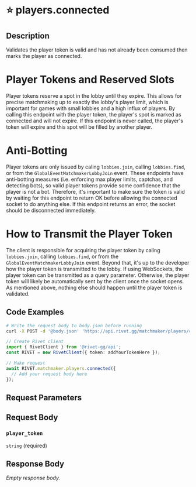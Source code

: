 

# ⭐️ players.connected

## Description

Validates the player token is valid and has not already been consumed then
marks the player as connected.
# Player Tokens and Reserved Slots
Player tokens reserve a spot in the lobby until they expire. This allows for
precise matchmaking up to exactly the lobby's player limit, which is
important for games with small lobbies and a high influx of players.
By calling this endpoint with the player token, the player's spot is marked
as connected and will not expire. If this endpoint is never called, the
player's token will expire and this spot will be filled by another player.
# Anti-Botting
Player tokens are only issued by caling `lobbies.join`, calling `lobbies.find`, or
from the `GlobalEventMatchmakerLobbyJoin` event.
These endpoints have anti-botting measures (i.e. enforcing max player
limits, captchas, and detecting bots), so valid player tokens provide some
confidence that the player is not a bot.
Therefore, it's important to make sure the token is valid by waiting for
this endpoint to return OK before allowing the connected socket to do
anything else. If this endpoint returns an error, the socket should be
disconnected immediately.
# How to Transmit the Player Token
The client is responsible for acquiring the player token by caling
`lobbies.join`, calling `lobbies.find`, or from the `GlobalEventMatchmakerLobbyJoin`
event.  Beyond that, it's up to the developer how the player token is
transmitted to the lobby.
If using WebSockets, the player token can be transmitted as a query
parameter.
Otherwise, the player token will likely be automatically sent by the client
once the socket opens. As mentioned above, nothing else should happen until
the player token is validated.



## Code Examples

<CodeGroup title='Request' tag='POST' label='https://api.rivet.gg/matchmaker/players/connected'>

```bash {{ "title": "cURL" }}
# Write the request body to body.json before running
curl -X POST -d '@body.json' 'https://api.rivet.gg/matchmaker/players/connected'
```

```ts
// Create Rivet client
import { RivetClient } from '@rivet-gg/api';
const RIVET = new RivetClient({ token: addYourTokenHere });

// Make request
await RIVET.matchmaker.players.connected({
  // Add your request body here
});
```

</CodeGroup>


## Request Parameters


## Request Body

### `player_token`

`string` (required)




## Response Body

_Empty response body._
